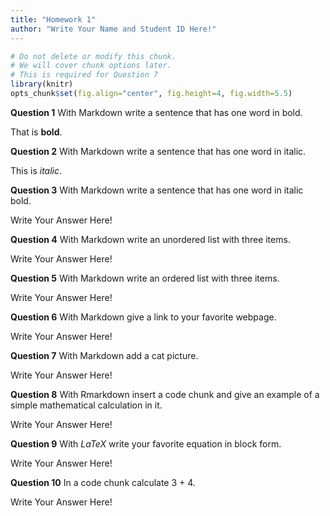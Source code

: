 ```yaml
---
title: "Homework 1"
author: "Write Your Name and Student ID Here!"
---
```


```r
# Do not delete or modify this chunk.
# We will cover chunk options later.
# This is required for Question 7
library(knitr)
opts_chunk$set(fig.align="center", fig.height=4, fig.width=5.5)
```

**Question 1** With Markdown write a sentence that has one word in bold.

That is **bold**.

**Question 2** With Markdown write a sentence that has one word in italic.

This is _italic_.

**Question 3** With Markdown write a sentence that has one word in italic bold.

Write Your Answer Here!

**Question 4** With Markdown write an unordered list with three items.

Write Your Answer Here!

**Question 5** With Markdown write an ordered list with three items.

Write Your Answer Here!

**Question 6** With Markdown give a link to your favorite webpage.

Write Your Answer Here!

**Question 7** With Markdown add a cat picture.

Write Your Answer Here!

**Question 8** With Rmarkdown insert a code chunk and give an example of a simple mathematical calculation in it.

Write Your Answer Here!

**Question 9** With $LaTeX$ write your favorite equation in block form.

Write Your Answer Here!

**Question 10** In a code chunk calculate 3 + 4.

Write Your Answer Here!
